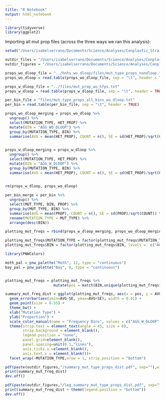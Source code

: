 ```yaml
---
title: "R Notebook"
output: html_notebook
---
```


```r
library(tidyverse)
library(ggplot2)
```

Importing all mut prop files (across the three ways we ran this analysis):

```r
setwd("/Users/isabelserrano/Documents/Science/Analyses/Conplastic_Strains/files_and_analyses/genomewide_selection_scan/hnhs_per_freq_bin/")

outdir_files = "/Users/isabelserrano/Documents/Science/Analyses/Conplastic_Strains/files_and_analyses/genomewide_selection_scan/hnhs_per_freq_bin/files/"
outdir_figures = "/Users/isabelserrano/Documents/Science/Analyses/Conplastic_Strains/files_and_analyses/genomewide_selection_scan/hnhs_per_freq_bin/figures/"

props_wo_dloop_file = "../hnhs_wo_dloop/files/mut_type_props_nondloop.txt"
props_wo_dloop = read.table(props_wo_dloop_file, sep = "\t", header = TRUE)

props_w_dloop_file = "../files/mut_prop_wo_hfps.txt"
props_w_dloop = read.table(props_w_dloop_file, sep = "\t", header = TRUE)

per_bin_file = "files/mut_type_props_all_bins_wo_dloop.txt"
per_bin = read.table(per_bin_file, sep = "\t", header = TRUE)


```

```r
props_wo_dloop_merging = props_wo_dloop %>%
  ungroup() %>%
  select(MUTATION_TYPE, HET_PROP) %>%
  mutate(BIN = "AGG_WO_DLOOP") %>%
  group_by(MUTATION_TYPE, BIN) %>%
  summarise(AVG = mean(HET_PROP), COUNT = n(), SE = sd(HET_PROP)/sqrt(COUNT))
  
```

```r
props_w_dloop_merging = props_w_dloop %>%
  ungroup() %>%
  select(MUTATION_TYPE, HET_PROP) %>%
  mutate(BIN = "AGG_W_DLOOP") %>%
  group_by(MUTATION_TYPE, BIN) %>%
  summarise(AVG = mean(HET_PROP), COUNT = n(), SE = sd(HET_PROP)/sqrt(COUNT))
  
```

```r
rm(props_w_dloop, props_wo_dloop)

```

```r
per_bin_merge = per_bin %>%
  ungroup() %>%
  select(MUT_TYPE, BIN, PROP) %>%
  group_by(MUT_TYPE, BIN) %>%
  summarise(AVG = mean(PROP), COUNT = n(), SE = sd(PROP)/sqrt(COUNT)) %>%
  rename(MUTATION_TYPE = MUT_TYPE) %>%
  arrange(desc(BIN))

```

```r

plotting_mut_freqs = rbind(props_w_dloop_merging, props_wo_dloop_merging, per_bin_merge) 

plotting_mut_freqs$MUTATION_TYPE = factor(plotting_mut_freqs$MUTATION_TYPE, levels =  c("G>A" ,"C>T", "G>T" , "C>A", "T>C", "A>G", "G>C", "C>G", "T>A" , "A>T","T>G", "A>C"))
plotting_mut_freqs$BIN = factor(plotting_mut_freqs$BIN, levels =  c("AGG_W_DLOOP", "AGG_WO_DLOOP", "upper-5e-5", "upper-1e-4", "upper-1e-3", "upper-1e-2", "upper-1"))

```

```r
library(PNWColors)

moth_pal = pnw_palette("Moth", 12, type = "continuous")
bay_pal = pnw_palette("Bay", 8, type = "continuous")


plotting_mut_freqs = plotting_mut_freqs %>% 
                      mutate(pos = match(BIN,unique(plotting_mut_freqs$BIN)))
```

```r

summary_mut_freq_dist = ggplot(plotting_mut_freqs, aes(x = pos, y = AVG, color = BIN),position = position_dodge(width  = 0.2)) +
  geom_errorbar(aes(ymin=AVG-SE, ymax=AVG+SE), width = 0.01) +
  geom_point(size = 0.55) + 
  theme_bw() + 
  xlab("Mutation Type") + 
  ylab("Proportion") + 
  scale_color_manual(name = "Frequency Bins", values = c("AGG_W_DLOOP" = bay_pal[1],"AGG_WO_DLOOP"= bay_pal[3] ,"upper-1" = moth_pal[10], "upper-1e-2" = moth_pal[9], "upper-1e-3" = moth_pal[7], "upper-1e-4" = moth_pal[4], "upper-5e-5" = moth_pal[2]), labels = c("AGG_W_DLOOP" = "+ D-Loop", "AGG_WO_DLOOP" = "- D-Loop","upper-5e-5" = "(0, 5e-5]", "upper-1e-4" = "(5e-5, 1e-4]", "upper-1e-3" = "(1e-4, 1e-3]", "upper-1e-2" = "(1e-3, 1e-2]", "upper-1" = "(1e-2, 1]")) + 
  theme(strip.text = element_text(angle = 45, size = 8),
        strip.background = element_blank(),
        legend.position = "none",
        panel.grid=element_blank(),
        panel.spacing=unit(0.1,"lines"),
        axis.ticks.x =element_blank(),
        axis.text.x = element_blank())+
  facet_wrap(~MUTATION_TYPE,nrow = 1, strip.position = "bottom")

pdf(paste(outdir_figures,"/summary_mut_type_props_dist.pdf", sep=""),width=4.5,height=2)
print(summary_mut_freq_dist)
dev.off()

pdf(paste(outdir_figures,"/leg_summary_mut_type_props_dist.pdf", sep=""),width=6,height=3)
print(summary_mut_freq_dist + theme(legend.position = "bottom"))
dev.off()


```






